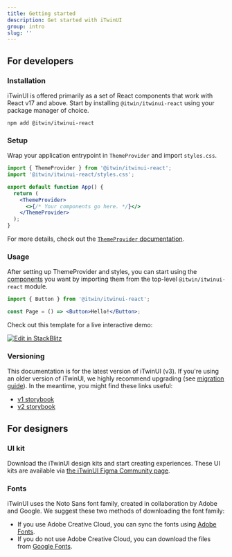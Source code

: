 ```yaml
---
title: Getting started
description: Get started with iTwinUI
group: intro
slug: ''
---
```


## For developers

### Installation

iTwinUI is offered primarily as a set of React components that work with React v17 and above. Start by installing `@itwin/itwinui-react` using your package manager of choice.

```shell
npm add @itwin/itwinui-react
```

### Setup

Wrap your application entrypoint in `ThemeProvider` and import `styles.css`.

```jsx
import { ThemeProvider } from '@itwin/itwinui-react';
import '@itwin/itwinui-react/styles.css';

export default function App() {
  return (
    <ThemeProvider>
      <>{/* Your components go here. */}</>
    </ThemeProvider>
  );
}
```

For more details, check out the [`ThemeProvider` documentation](/docs/themeprovider).

### Usage

After setting up ThemeProvider and styles, you can start using the [components](/docs/components) you want by importing them from the top-level `@itwin/itwinui-react` module.

```jsx
import { Button } from '@itwin/itwinui-react';

const Page = () => <Button>Hello!</Button>;
```

Check out this template for a live interactive demo:

[![Edit in StackBlitz](https://developer.stackblitz.com/img/open_in_stackblitz.svg)](https://stackblitz.com/github/iTwin/iTwinUI/tree/main/minimal-sandbox?file=src/App.tsx)

### Versioning

This documentation is for the latest version of iTwinUI (v3). If you're using an older version of iTwinUI, we highly recommend upgrading (see [migration guide](https://github.com/iTwin/iTwinUI/wiki/iTwinUI-react-v3-migration-guide)). In the meantime, you might find these links useful:

- [v1 storybook](https://itwin.github.io/iTwinUI-react)
- [v2 storybook](https://itwin.github.io/iTwinUI/legacy/v2/react)

## For designers

### UI kit

Download the iTwinUI design kits and start creating experiences. These UI kits are available via [the iTwinUI Figma Community page](https://www.figma.com/@itwinui).

### Fonts

iTwinUI uses the Noto Sans font family, created in collaboration by Adobe and Google. We suggest these two methods of downloading the font family:

- If you use Adobe Creative Cloud, you can sync the fonts using [Adobe Fonts](https://fonts.adobe.com/fonts/noto-sans).
- If you do not use Adobe Creative Cloud, you can download the files from [Google Fonts](https://fonts.google.com/noto/specimen/Noto+Sans).

